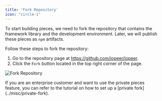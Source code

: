 ```yaml
---
title: 'Fork Repository'
icon: "circle-1"
---
```


To start building pieces, we need to fork the repository that contains the framework library and the development environment. Later, we will publish these pieces as `npm` artifacts.

Follow these steps to fork the repository:

1. Go to the repository page at https://github.com/iopeer/iopeer.
2. Click the `Fork` button located in the top right corner of the page.

![Fork Repository](/resources/screenshots/fork-repository.jpg)


<Tip>
If you are an enterprise customer and want to use the private pieces feature, you can refer to the tutorial on how to set up a [private fork](../misc/private-fork).
</Tip>